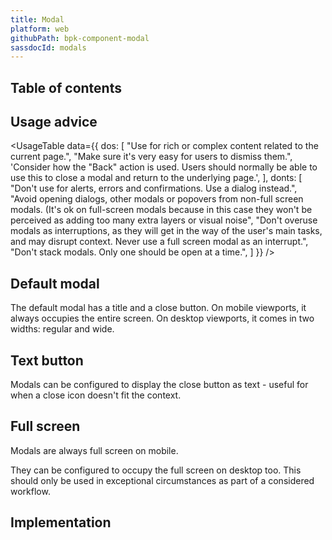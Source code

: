 ```yaml
---
title: Modal
platform: web
githubPath: bpk-component-modal
sassdocId: modals
---
```





## Table of contents

## Usage advice

<UsageTable
  data={{
    dos: [
      "Use for rich or complex content related to the current page.",
      "Make sure it's very easy for users to dismiss them.",
      'Consider how the "Back" action is used. Users should normally be able to use this to close a modal and return to the underlying page.',
    ],
    donts: [
      "Don't use for alerts, errors and confirmations. Use a dialog instead.",
      "Avoid opening dialogs, other modals or popovers from non-full screen modals. (It's ok on full-screen modals because in this case they won't be perceived as adding too many extra layers or visual noise",
      "Don't overuse modals as interruptions, as they will get in the way of the user's main tasks, and may disrupt context. Never use a full screen modal as an interrupt.",
      "Don't stack modals. Only one should be open at a time.",
    ]
  }}
/>

## Default modal

The default modal has a title and a close button. On mobile viewports, it always occupies the entire screen. On desktop viewports, it comes in two widths: regular and wide.

<PresentationBlock>
  <DefaultExample />
</PresentationBlock>

## Text button

Modals can be configured to display the close button as text - useful for when a close icon doesn&apos;t fit the context.

<PresentationBlock>
  <CloseButtonTextExample />
</PresentationBlock>

## Full screen

Modals are always full screen on mobile.

They can be configured to occupy the full screen on desktop too. This should only be used in exceptional circumstances as part of a considered workflow.

<PresentationBlock>
  <FullScreenExample />
</PresentationBlock>

## Implementation

<Readme />
